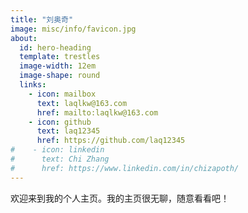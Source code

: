 ```yaml
---
title: "刘奥奇"
image: misc/info/favicon.jpg
about:
  id: hero-heading
  template: trestles
  image-width: 12em
  image-shape: round
  links:
    - icon: mailbox
      text: laqlkw@163.com
      href: mailto:laqlkw@163.com
    - icon: github
      text: laq12345
      href: https://github.com/laq12345
#    - icon: linkedin
#      text: Chi Zhang
#      href: https://www.linkedin.com/in/chizapoth/
---
```


::: {#hero-heading}

欢迎来到我的个人主页。我的主页很无聊，随意看看吧！
:::
